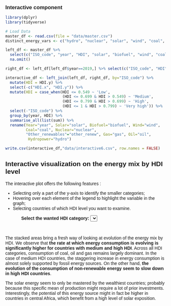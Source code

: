 # Interactive component

```r
library(dplyr)
library(tidyverse)
```

```r
# Load Data
master_df <- read.csv(file = "data/master.csv")
distinct_energy_vars <- c("hydro", "nuclear", "solar", "wind", "coal", "gas", "oil", "biofuel", "other_renew")

left_df <- master_df %>%
  select(c("ISO_code", "year", "HDI", "solar", "biofuel", "wind", "coal", "nuclear", "other_renew", "gas", "oil", "hydro")) %>%
  na.omit()

right_df <- left_df[left_df$year==2019,] %>% select(c("ISO_code", "HDI"))

interactive_df <- left_join(left_df, right_df, by="ISO_code") %>%
  mutate(HDI = HDI.y) %>%
  select(-c("HDI.x", "HDI.y")) %>%
  mutate(HDI = case_when(HDI <= 0.549 ~ 'Low',
                         (HDI <= 0.699 & HDI > 0.549) ~ 'Medium',
                         (HDI <= 0.799 & HDI > 0.699) ~ 'High',
                         (HDI <= 1 & HDI > 0.799) ~ 'Very high')) %>%
  select(-"ISO_code") %>%
  group_by(year, HDI) %>%
  summarise_all(list(sum)) %>%
  rename(Year="year", Solar="solar", Biofuel="biofuel", Wind="wind",
         Coal="coal", Nuclear="nuclear", 
         "Other_renewables"="other_renew", Gas="gas", Oil="oil",
          Hydropower="hydro")

write.csv(interactive_df,"data/interactive6.csv", row.names = FALSE)
```


## Interactive visualization on the energy mix by HDI level {.unlisted .unnumbered}

The interactive plot offers the following features :

- Selecting only a part of the y-axis to identify the smaller categories;
- Hovering over each element of the legend to highlight the variable in the graph;
- Selecting countries of which HDI level you want to examine.

<style>
  body {
    font-family: Verdana, Arial, sans-serif;
  }

  h1 {
    font-size: 1.2em;
    margin: 60px 0 5px 0;
  }

  svg {
    width: 1200px;
    margin-left: auto;
    margin-right: auto;
  }

  b {
    margin-left: 50px;
  }

  .wrapper {
    width: 800px;
    margin-left: 100px;
  }

  .HDI_category {
    width: 50px;
    text-align: center;
  }
</style>


<!-- Load d3.js -->
<script src="https://d3js.org/d3.v7.js"></script>

<!-- Create a div where the graph will take place -->



  <div id="my_dataviz"></div>
  <!-- Initialize a select button -->
  <b>Select the wanted HDI category: </b>
  <select id="HDI_category"></select>
</body>
<script>
  // set the dimensions and margins of the graph
  const margin = { top: 60, right: 230, bottom: 20, left: 50 },
    width = 800 - margin.left - margin.right,
    height = 500 - margin.top - margin.bottom;

  // append the svg object to the body of the page
  const svg = d3
    .select("#my_dataviz")
    .append("svg")
    .attr("width", width + margin.left + margin.right)
    .attr("height", height + margin.top + margin.bottom)
    .append("g")
    .attr("transform", `translate(${margin.left}, ${margin.top})`);

  // Parse the Data
  d3.csv(
    "https://raw.githubusercontent.com/AntoninVidon/energyhumandevelopment/main/data/interactive7.csv"
  ).then(function (data) {
    // List of groups (here I have one group per column)
    const allGroup = ["Medium", "High", "Very high"];

    // add the options to the button
    d3.select("#HDI_category")
      .selectAll("myOptions")
      .data(allGroup)
      .enter()
      .append("option")
      .text(function (d) {
        return d;
      }) // text showed in the menu
      .attr("value", function (d) {
        return d;
      }); // corresponding value returned by the button

    // store old data
    old_data = data
    data = old_data.filter(function (d) {
      return d.HDI == "High";
    });

    //////////
    // GENERAL //
    //////////

    // List of groups = header of the csv files
    //const keys = data.columns.slice(1)
    const keys = [
      "Coal",
      "Oil",
      "Gas",
      "Hydropower",
      "Nuclear",
      "Solar",
      "Biofuel",
      "Wind",
      "Other_renewables",
    ];

    // color palette
    const color = d3
      .scaleOrdinal()
      .domain(keys)
      .range([
        "#645f55",
        "black",
        "#b18781",
        "#1e7991",
        "#c0b879",
        "#eabc35",
        "#8d9e2b",
        "#7cabcb",
        "#d0d890",
      ]);

    //stack the data?
    const stackedData = d3.stack().keys(keys)(data);

    //////////
    // AXIS //
    //////////

    // Add X axis
    const x = d3
      .scaleLinear()
      .domain(
        d3.extent(data, function (d) {
          return d.Year;
        })
      )
      .range([0, width]);
    const xAxis = svg
      .append("g")
      .attr("transform", `translate(0, ${height})`)
      .call(d3.axisBottom(x).ticks(5).tickFormat(d3.format("d")));

    // Add X axis label:
    svg
      .append("text")
      .attr("text-anchor", "end")
      .attr("x", width)
      .attr("y", height + 40)
      .text("Time (year)");

    // Add Y axis label:
    svg
      .append("text")
      .attr("text-anchor", "end")
      .attr("x", 0)
      .attr("y", -20)
      .text("Energy consumption split for the selected HDI range (TWh)")
      .attr("text-anchor", "start");

    // Add Y axis
    const y = d3
      .scaleLinear()
      .domain([
        0,
        d3.max(data, function (d) {
          return (
            +d.Hydropower +
            +d.Nuclear +
            +d.Solar +
            +d.Wind +
            +d.Coal +
            +d.Gas +
            +d.Oil +
            +d.Biofuel +
            +d.Other_renewables
          );
        }) * 1.1,
      ])
      .range([height, 0]);
    const yAxis = svg
      .append("g")
      .attr("transform", `translate(0, 0)`)
      .call(d3.axisLeft(y).ticks(5));

    //////////
    // BRUSHING AND CHART //
    //////////

    // Add a clipPath: everything out of this area won't be drawn.
    const clip = svg
      .append("defs")
      .append("svg:clipPath")
      .attr("id", "clip")
      .append("svg:rect")
      .attr("width", width)
      .attr("height", height)
      .attr("x", 0)
      .attr("y", 0);

    // Add brushing
    const brush = d3
      .brushY() // Add the brush feature using the d3.brush function
      .extent([
        [0, 0],
        [width, height],
      ]) // initialise the brush area: start at 0,0 and finishes at width,height: it means I select the whole graph area
      .on("end", updateChart); // Each time the brush selection changes, trigger the 'updateChart' function

    // Create the scatter variable: where both the circles and the brush take place
    const areaChart = svg.append("g").attr("clip-path", "url(#clip)");

    // Area generator
    const area = d3.area()
      .x(function (d) {
        return x(d.data.Year);
      })
      .y0(function (d) {
        return y(d[0]);
      })
      .y1(function (d) {
        return y(d[1]);
      });

    // Show the areas
    areaChart
      .selectAll("mylayers")
      .data(stackedData)
      .join("path")
      .attr("class", function (d) {
        return "myArea " + d.key;
      })
      .style("fill", function (d) {
        return color(d.key);
      })
      .attr("d", area);

    // Add the brushing
    areaChart.append("g").attr("class", "brush").call(brush);

    let idleTimeout;
    function idled() {
      idleTimeout = null;
    }

    // A function that update the chart for given boundaries
    function updateChart(event, d) {
      extent = event.selection;

      // If no selection, back to initial coordinate. Otherwise, update X axis domain
      if (!extent) {
        if (!idleTimeout) return (idleTimeout = setTimeout(idled, 350)); // This allows to wait a little bit
        y.domain(
          d3.extent(data, function (d) {
            return d.Year;
          })
        );
      } else {
        y.domain([y.invert(extent[1]), y.invert(extent[0])]);
        areaChart.select(".brush").call(brush.move, null); // This remove the grey brush area as soon as the selection has been done
      }

      // Update axis and area position
      yAxis.transition().duration(1000).call(d3.axisLeft(y).ticks(5));
      areaChart.selectAll("path").transition().duration(1000).attr("d", area);
    }

    // A function that update the chart
    function update(selectedGroup) {
      //stack the data?

      // get new data
      data = old_data.filter(function (d) {
        return d.HDI == selectedGroup;
      });

      const stackedData = d3.stack().keys(keys)(data);

      // set new y domain according to the new data
      y.domain([
        0,
        d3.max(data, function (d) {
          return (
            +d.Hydropower +
            +d.Nuclear +
            +d.Solar +
            +d.Wind +
            +d.Coal +
            +d.Gas +
            +d.Oil +
            +d.Biofuel +
            +d.Other_renewables
          );
        }),
      ]);

      // update y axis
      yAxis.transition().duration(1000).call(d3.axisLeft(y).ticks(5));
      // update areaChart

      console.log(data);
      areaChart.selectAll("path").remove();

      // Show the areas
      areaChart
        .selectAll("mylayers")
        .data(stackedData)
        .join("path")
        .transition()
        .duration(1000)
        .attr("class", function (d) {
          return "myArea " + d.key;
        })
        .style("fill", function (d) {
          return color(d.key);
        })
        .attr("d", area);
    }

    //////////
    // HIGHLIGHT GROUP //
    //////////

    // What to do when one group is hovered
    const highlight = function (event, d) {
      // reduce opacity of all groups
      d3.selectAll(".myArea").style("opacity", 0.1);
      // expect the one that is hovered
      d3.select("." + d).style("opacity", 1);
    };

    // And when it is not hovered anymore
    const noHighlight = function (event, d) {
      d3.selectAll(".myArea").style("opacity", 1);
    };

    //////////
    // LEGEND //
    //////////

    // Add one dot in the legend for each name.
    const size = 20;

    svg
      .selectAll("myrect")
      .data([
      "Other_renewables",
      "Wind",
      "Biofuel",
      "Solar",
      "Nuclear",
      "Hydropower",
      "Gas",
      "Oil",
      "Coal"
    ])
      .join("rect")
      .attr("x", width + 10)
      .attr("y", function (d, i) {
        return 10 + i * (size + 5);
      }) // 100 is where the first dot appears. 25 is the distance between dots
      .attr("width", size)
      .attr("height", size)
      .style("fill", function (d) {
        return color(d);
      })
      .on("mouseover", highlight)
      .on("mouseleave", noHighlight);

    // Add one dot in the legend for each name.


    svg
      .selectAll("mylabels")
      .data([
      "Other_renewables",
      "Wind",
      "Biofuel",
      "Solar",
      "Nuclear",
      "Hydropower",
      "Gas",
      "Oil",
      "Coal"
    ])
      .join("text")
      .attr("x", width + 10 + size * 1.2)
      .attr("y", function (d, i) {
        return 10 + i * (size + 5) + size / 2;
      }) // 100 is where the first dot appears. 25 is the distance between dots
      .style("fill", function (d) {
        return color(d);
      })
      .text(function (d) {
        return d;
      })
      .attr("text-anchor", "left")
      .style("alignment-baseline", "middle")
      .on("mouseover", highlight)
      .on("mouseleave", noHighlight);

    // When the button is changed, run the updateChart function
    d3.select("#HDI_category").on("change", function (event, d) {
      // recover the option that has been chosen
      const selectedOption = d3.select(this).property("value");
      // run the updateChart function with this selected option
      update(selectedOption);
    });
  });
</script>

<br>

The stacked areas bring a fresh way of looking at evolution of the energy mix by HDI. We observe that **the rate at which energy consumption is evolving is significantly higher for countries with medium and high HDI**. Across all HDI categories, consumption of coal, oil and gas remains largely dominant. In the case of medium HDI countries, the staggering increase in energy consumption is almost solely supported by fossil energy sources. On the other hand, **the evolution of the consumption of non-renewable energy seem to slow down in high HDI countries**. 

The solar energy seem to only be mastered by the wealthiest countries; probably because this specific mean of production might require a lot of prior investments. Interestingly, the potential of this energy source might in fact be higher in countries in central Africa, which benefit from a high level of solar exposition.

